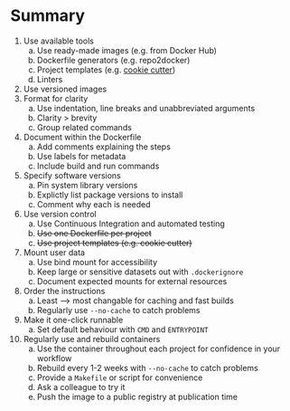 Summary
=======

1. Use available tools
    a. Use ready-made images (e.g. from Docker Hub)
    b. Dockerfile generators (e.g. repo2docker)
    c. Project templates (e.g. [cookie cutter](https://github.com/cookiecutter/cookiecutter))
    d. Linters
2. Use versioned images
3. Format for clarity
    a. Use indentation, line breaks and unabbreviated arguments
    b. Clarity > brevity
    c. Group related commands
4. Document within the Dockerfile
    a. Add comments explaining the steps
    b. Use labels for metadata
    c. Include build and run commands
6. Specify software versions
    a. Pin system library versions
    b. Explictly list package versions to install
    c. Comment why each is needed
9. Use version control
    a. Use Continuous Integration and automated testing
    b. ~~Use one Dockerfile per project~~
    c. ~~Use project templates (e.g. cookie cutter)~~
7. Mount user data
    a. Use bind mount for accessibility
    b. Keep large or sensitive datasets out with `.dockerignore`
    c. Document expected mounts for external resources
5. Order the instructions
    a. Least --> most changable for caching and fast builds
    b. Regularly use `--no-cache` to catch problems
8. Make it one-click runnable
    a. Set default behaviour with `CMD` and `ENTRYPOINT`
10. Regularly use and rebuild containers
    a. Use the container throughout each project for confidence in your workflow
    b. Rebuild every 1-2 weeks with `--no-cache` to catch problems
    c. Provide a `Makefile` or script for convenience
    d. Ask a colleague to try it
    e. Push the image to a public registry at publication time
